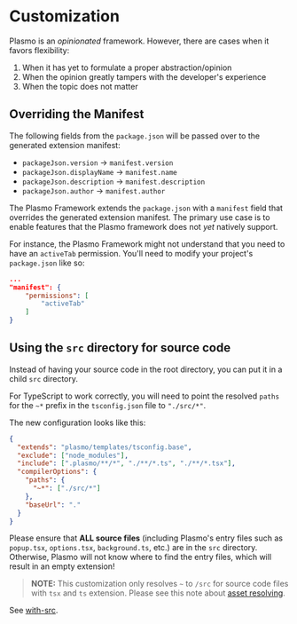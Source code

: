 # Customization

Plasmo is an _opinionated_ framework. However, there are cases when it favors flexibility:

1. When it has yet to formulate a proper abstraction/opinion
2. When the opinion greatly tampers with the developer's experience
3. When the topic does not matter

## Overriding the Manifest

The following fields from the `package.json` will be passed over to the generated extension manifest:

- `packageJson.version` -> `manifest.version`
- `packageJson.displayName` -> `manifest.name`
- `packageJson.description` -> `manifest.description`
- `packageJson.author` -> `manifest.author`

The Plasmo Framework extends the `package.json` with a `manifest` field that overrides the generated extension manifest. The primary use case is to enable features that the Plasmo framework does not _yet_ natively support.

For instance, the Plasmo Framework might not understand that you need to have an `activeTab` permission. You'll need to modify your project's `package.json` like so:

```json
...
"manifest": {
    "permissions": [
        "activeTab"
    ]
}
```

## Using the `src` directory for source code

Instead of having your source code in the root directory, you can put it in a child `src` directory.

For TypeScript to work correctly, you will need to point the resolved `paths` for the `~*` prefix in the `tsconfig.json` file to `"./src/*"`.

The new configuration looks like this:

```json
{
  "extends": "plasmo/templates/tsconfig.base",
  "exclude": ["node_modules"],
  "include": [".plasmo/**/*", "./**/*.ts", "./**/*.tsx"],
  "compilerOptions": {
    "paths": {
      "~*": ["./src/*"]
    },
    "baseUrl": "."
  }
}
```

Please ensure that **ALL source files** (including Plasmo's entry files such as `popup.tsx`, `options.tsx`, `background.ts`, etc.) are in the `src` directory. Otherwise, Plasmo will not know where to find the entry files, which will result in an empty extension!

> **NOTE:** This customization only resolves `~` to `/src` for source code files with `tsx` and `ts` extension. Please see this note about [asset resolving](/workflows/faq#tilde-import-resolution).

See [with-src](https://github.com/PlasmoHQ/examples/tree/main/with-src).

